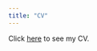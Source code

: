 ```yaml
---
title: "CV"
---
```


Click [here](https://www.dropbox.com/s/kln0jrfwkxgotzs/CV_Jan2015.pdf) to see my CV.

